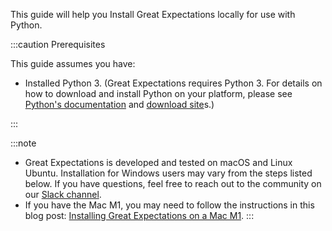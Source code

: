 <!--

---Import---
<Preface />

---Header---
preface
-->

This guide will help you Install Great Expectations locally for use with Python.

:::caution Prerequisites

This guide assumes you have:

- Installed Python 3. (Great Expectations requires Python 3.  For details on how to download and install Python on your platform, please see [Python's documentation](https://www.python.org/doc/) and [download site](https://www.python.org/downloads/)s.)

:::

:::note
- Great Expectations is developed and tested on macOS and Linux Ubuntu. Installation for Windows users may vary from the steps listed below. If you have questions, feel free to reach out to the community on our [Slack channel](https://greatexpectationstalk.slack.com/join/shared_invite/zt-sugx45gn-SFe_ucDBbfi0FZC0mRNm_A#/shared-invite/email).
- If you have the Mac M1, you may need to follow the instructions in this blog post: [Installing Great Expectations on a Mac M1](https://greatexpectations.io/blog/m-one-mac-instructions/).
:::

